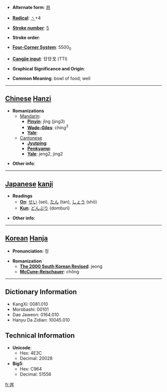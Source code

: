 * '''Alternate form''': [[井]]

* '''[[Wiktionary:Chinese radical index| Radical]]''': [[Wiktionary:Chinese radical index 丶|丶]]+4

* '''[[Wiktionary:Chinese total strokes index|Stroke number]]''': [[Wiktionary:Chinese total strokes index 5|5]]

* '''Stroke order''': 

* '''[[Wiktionary:Chinese four corner index|Four-Corner System]]''': 5500<sub>0</sub>

* '''[[Wiktionary:Chinese Cangjie index|Cangjie input]]''': 廿廿戈 (TTI)

* '''Graphical Significance and Origin''': 

* '''Common Meaning''': bowl of food; well

----

== [[Chinese]] [[Hanzi]] ==

* '''Romanizations'''
** [[Mandarin]]:
*** '''[[Pinyin]]''': jǐng (jing3)
*** '''[[Wade-Giles]]''': ching<sup>3</sup>
*** '''[[Yale]]''': 
**[[Cantonese]]
***'''[[Jyutping]]''':
***'''[[Penkyamp]]''': 
***'''[[Yale]]''': jeng2, jing2

* '''Other info''': 

----

== [[Japanese]] [[kanji]] ==

* '''Readings'''
** '''[[On]]''': [[せい]] (sei), [[たん]] (tan), [[しょう]] (shō)
** '''[[Kun]]''': [[どんぶり]] (domburi)

* '''Other info''':  

----

== [[Korean]] [[Hanja]] ==

* '''Pronunciation''': 정

* '''Romanization'''
** '''[[The 2000 South Korean Revised Romanization|The 2000 South Korean Revised]]''': jeong
** '''[[McCune-Reischauer]]''': chŏng

----

== Dictionary Information ==

* KangXi: 0081.010
* Morobashi: 00101
* Dae Jaweon: 0164.010
* Hanyu Da Zidian: 10045.010

== Technical Information ==

* '''Unicode''':
** Hex: 4E3C
** Decimal: 20028
* '''Big5''':
** Hex: C964
** Decimal: 51556

[[fr:丼]]